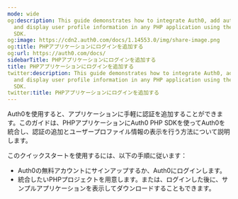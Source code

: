 ```yaml
---
mode: wide
og:description: This guide demonstrates how to integrate Auth0, add authentication,
  and display user profile information in any PHP application using the Auth0 PHP
  SDK.
og:image: https://cdn2.auth0.com/docs/1.14553.0/img/share-image.png
og:title: PHPアプリケーションにログインを追加する
og:url: https://auth0.com/docs/
sidebarTitle: PHPアプリケーションにログインを追加する
title: PHPアプリケーションにログインを追加する
twitter:description: This guide demonstrates how to integrate Auth0, add authentication,
  and display user profile information in any PHP application using the Auth0 PHP
  SDK.
twitter:title: PHPアプリケーションにログインを追加する
---
```


Auth0を使用すると、アプリケーションに手軽に認証を追加することができます。このガイドは、PHPアプリケーションにAuth0 PHP SDKを使ってAuth0を統合し、認証の追加とユーザープロファイル情報の表示を行う方法について説明します。

このクイックスタートを使用するには、以下の手順に従います：

* Auth0の無料アカウントにサインアップするか、Auth0にログインします。
* 統合したいPHPプロジェクトを用意します。または、ログインした後に、サンプルアプリケーションを表示してダウンロードすることもできます。